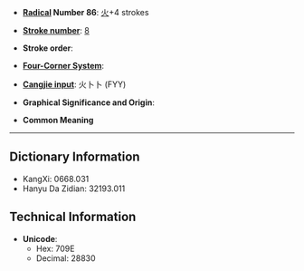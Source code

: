 * '''[[Wiktionary:Chinese radical index| Radical]] Number 86''': [[Wiktionary:Chinese radical index 火|火]]+4 strokes

* '''[[Wiktionary:Chinese total strokes index|Stroke number]]''': [[Wiktionary:Chinese total strokes index 8|8]]

* '''Stroke order''': 

* '''[[Wiktionary:Chinese four corner index|Four-Corner System]]''': 

* '''[[Wiktionary:Chinese Cangjie index|Cangjie input]]''': 火卜卜 (FYY)

* '''Graphical Significance and Origin''': 

* '''Common Meaning'''

----

== Dictionary Information ==

* KangXi: 0668.031
* Hanyu Da Zidian: 32193.011

== Technical Information ==

* '''Unicode''':
** Hex: 709E
** Decimal: 28830